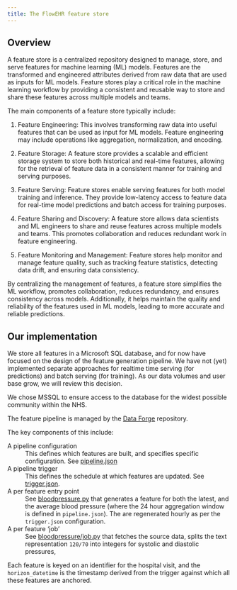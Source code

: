 ```yaml
---
title: The FlowEHR feature store
---
```


## Overview

A feature store is a centralized repository designed to manage, store, and serve features for machine learning (ML) models. Features are the transformed and engineered attributes derived from raw data that are used as inputs for ML models. Feature stores play a critical role in the machine learning workflow by providing a consistent and reusable way to store and share these features across multiple models and teams.

The main components of a feature store typically include:

1. Feature Engineering: This involves transforming raw data into useful features that can be used as input for ML models. Feature engineering may include operations like aggregation, normalization, and encoding.

2. Feature Storage: A feature store provides a scalable and efficient storage system to store both historical and real-time features, allowing for the retrieval of feature data in a consistent manner for training and serving purposes.

3. Feature Serving: Feature stores enable serving features for both model training and inference. They provide low-latency access to feature data for real-time model predictions and batch access for training purposes.

4. Feature Sharing and Discovery: A feature store allows data scientists and ML engineers to share and reuse features across multiple models and teams. This promotes collaboration and reduces redundant work in feature engineering.

5. Feature Monitoring and Management: Feature stores help monitor and manage feature quality, such as tracking feature statistics, detecting data drift, and ensuring data consistency.

By centralizing the management of features, a feature store simplifies the ML workflow, promotes collaboration, reduces redundancy, and ensures consistency across models. Additionally, it helps maintain the quality and reliability of the features used in ML models, leading to more accurate and reliable predictions.

## Our implementation

We store all features in a Microsoft SQL database, and for now have focused on the design of the feature generation pipeline. We have not (yet) implemented separate approaches for realtime time serving (for predictions) and batch serving (for training). As our data volumes and user base grow, we will review this decision.

We chose MSSQL to ensure access to the database for the widest possible community within the NHS.

The feature pipeline is managed by the [Data Forge](https://github.com/SAFEHR-data/FlowEHR-Data-Forge) repository.

The key components of this include:

A pipeline configuration
: This defines which features are built, and specifies specific configuration. See [pipeline.json](https://github.com/SAFEHR-data/FlowEHR-Data-Forge/blob/main/patients/pipeline.json)

A pipeline trigger
: This defines the schedule at which features are updated. See [trigger.json](https://github.com/SAFEHR-data/FlowEHR-Data-Forge/blob/main/patients/trigger.json).

A per feature entry point
: See [bloodpressure.py](https://github.com/SAFEHR-data/FlowEHR-Data-Forge/blob/main/patients/src/patients/entrypoints/bloodpressure.py) that generates a feature for both the latest, and the average blood pressure (where the 24 hour aggregation window is defined in `pipeline.json`). The are regenerated hourly as per the `trigger.json` configuration.

A per feature 'job'
: See [bloodpressure/job.py](https://github.com/SAFEHR-data/FlowEHR-Data-Forge/blob/main/patients/src/patients/features/bloodpressure/job.py) that fetches the source data, splits the text representation `120/70` into integers for systolic and diastolic pressures, 

Each feature is keyed on an identifier for the hospital visit, and the `horizon_datetime` is the timestamp derived from the trigger against which all these features are anchored. 

